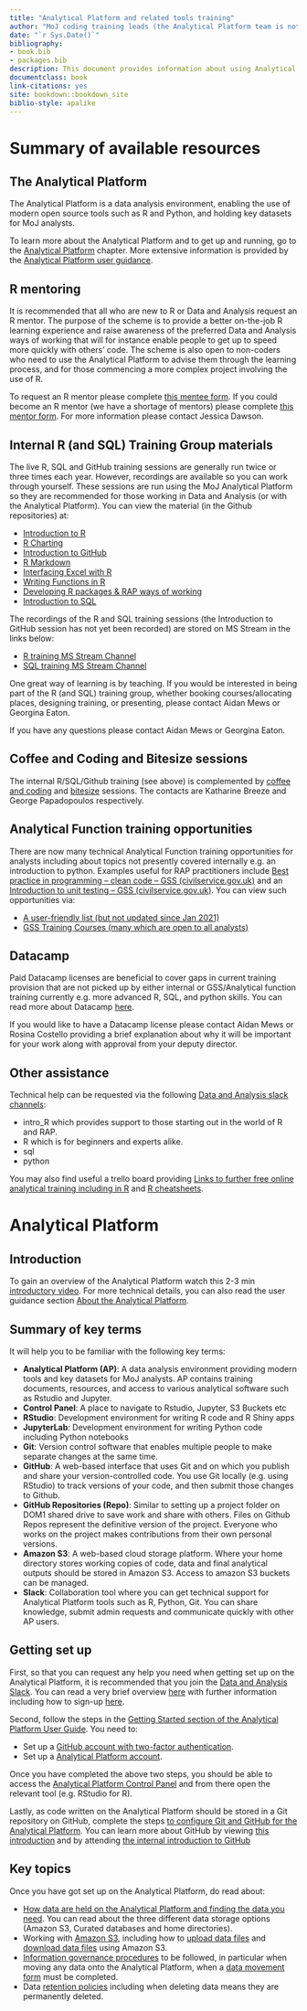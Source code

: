 ```yaml
--- 
title: "Analytical Platform and related tools training"
author: "MoJ coding training leads (the Analytical Platform team is not responsible for the content on this page)"
date: "`r Sys.Date()`"
bibliography:
- book.bib
- packages.bib
description: This document provides information about using Analytical Platform and related tools training resources.
documentclass: book
link-citations: yes
site: bookdown::bookdown_site
biblio-style: apalike
---
```


# Summary of available resources {#summary}

## The Analytical Platform
The Analytical Platform is a data analysis environment, enabling the use of modern open source tools such as R and Python, and holding key datasets for MoJ analysts. 

To learn more about the Analytical Platform and to get up and running, go to the [Analytical Platform](#AP) chapter. More extensive information is provided by the [Analytical Platform user guidance](https://user-guidance.services.alpha.mojanalytics.xyz/#content).

## R mentoring
It is recommended that all who are new to R or Data and Analysis request an R mentor. The purpose of the scheme is to provide a better on-the-job R learning experience and raise awareness of the preferred Data and Analysis ways of working that will for instance enable people to get up to speed more quickly with others’ code. The scheme is also open to non-coders who need to use the Analytical Platform to advise them through the learning process, and for those commencing a more complex project involving the use of R. 

To request an R mentor please complete [this mentee form](https://forms.office.com/Pages/ResponsePage.aspx?id=KEeHxuZx_kGp4S6MNndq2PdkMZw8L-FEkMSL2t4Oet1UQVlWMUwzOVZRNUVKSTVZU0pPTUY0MDlZTSQlQCN0PWcu). If you could become an R mentor (we have a shortage of mentors) please complete [this mentor form](https://forms.office.com/Pages/ResponsePage.aspx?id=KEeHxuZx_kGp4S6MNndq2PdkMZw8L-FEkMSL2t4Oet1UNUw1N1M0NVNQSTNOVkdHOUtMQ1lMT0lHTSQlQCN0PWcu). For more information please contact Jessica Dawson.

## Internal R (and SQL) Training Group materials
The live R, SQL and GitHub training sessions are generally run twice or three times each year. However, recordings are available so you can work through yourself. These sessions are run using the MoJ Analytical Platform so they are recommended for those working in Data and Analysis (or with the Analytical Platform). You can view the material (in the Github repositories) at:

* [Introduction to R](https://github.com/moj-analytical-services/IntroRTraining)
* [R Charting](https://github.com/moj-analytical-services/ggplotTraining)
*	[Introduction to GitHub](https://github.com/moj-analytical-services/git-training-class)
*	[R Markdown](https://github.com/moj-analytical-services/rmarkdown_training)
*	[Interfacing Excel with R](https://github.com/moj-analytical-services/r-excel-training)
*	[Writing Functions in R](https://github.com/moj-analytical-services/writing_functions_in_r)
*	[Developing R packages & RAP ways of working](https://github.com/moj-analytical-services/rpackage_training)
*	[Introduction to SQL](https://github.com/moj-analytical-services/sql_training)

The recordings of the R and SQL training sessions (the Introduction to GitHub session has not yet been recorded) are stored on MS Stream in the links below:

* [R training MS Stream Channel](https://web.microsoftstream.com/channel/aa3cda5d-99d6-4e9d-ac5e-6548dd55f52a)
*	[SQL training MS Stream Channel](https://web.microsoftstream.com/channel/7cd1cdaf-79cb-4e1e-ab2b-448d8f69f6a1)

One great way of learning is by teaching. If you would be interested in being part of the R (and SQL) training group, whether booking courses/allocating places, designing training, or presenting, please contact Aidan Mews or Georgina Eaton. 

If you have any questions please contact Aidan Mews or Georgina Eaton.

## Coffee and Coding and Bitesize sessions
The internal R/SQL/Github training (see above) is complemented by [coffee and coding](https://web.microsoftstream.com/channel/f6aa6c5d-e90c-44b7-8ccc-28a318fa0630) and [bitesize](https://web.microsoftstream.com/channel/5a6012a2-efd6-4b86-902d-98c864427caa) sessions. The contacts are Katharine Breeze and George Papadopoulos respectively.

## Analytical Function training opportunities
There are now many technical Analytical Function training opportunities for analysts including about topics not presently covered internally e.g. an introduction to python. Examples useful for RAP practitioners include [Best practice in programming – clean code – GSS (civilservice.gov.uk)](https://gss.civilservice.gov.uk/training/best-practice-in-programming-clean-code/) and an [Introduction to unit testing – GSS (civilservice.gov.uk)](Introduction to unit testing – GSS (civilservice.gov.uk)). You can view such opportunities via:

*	[A user-friendly list (but not updated since Jan 2021)](https://www.gov.uk/guidance/af-learning-curriculum-technical)
*	[GSS Training Courses (many which are open to all analysts)](https://gss.civilservice.gov.uk/training-courses/)

## Datacamp
Paid Datacamp licenses are beneficial to cover gaps in current training provision that are not picked up by either internal or GSS/Analytical function training currently e.g. more advanced R, SQL, and python skills. You can read more about Datacamp [here](https://www.datacamp.com/). 

If you would like to have a Datacamp license please contact Aidan Mews or Rosina Costello providing a brief explanation about why it will be important for your work along with approval from your deputy director.

## Other assistance
Technical help can be requested via the following [Data and Analysis slack channels](https://asdslack.slack.com/): 

* intro_R which provides support to those starting out in the world of R and RAP.
*	R which is for beginners and experts alike.
*	sql
*	python

You may also find useful a trello board providing [Links to further free online analytical training including in R](https://trello.com/b/D5pSkqnT/online-analytical-training) and [R cheatsheets](https://rstudio.com/resources/cheatsheets/).

# Analytical Platform {#AP}

## Introduction
To gain an overview of the Analytical Platform watch this 2-3 min [introductory video](https://www.youtube.com/watch?v=5467Hl3X9EI&t=95s). For more technical details, you can also read the user guidance section [About the Analytical Platform](https://user-guidance.services.alpha.mojanalytics.xyz/about.html#about-the-analytical-platform).

## Summary of key terms
It will help you to be familiar with the following key terms:

- **Analytical Platform (AP)**: A data analysis environment providing modern tools and key datasets for MoJ analysts. AP contains training documents, resources, and access to various analytical software such as Rstudio and Jupyter.
- **Control Panel**: A place to navigate to Rstudio, Jupyter, S3 Buckets etc
- **RStudio**: Development environment for writing R code and R Shiny apps
- **JupyterLab**: Development environment for writing Python code including Python notebooks
- **Git**: Version control software that enables multiple people to make separate changes at the same time.
- **GitHub**: A web-based interface that uses Git and on which you publish and share your version-controlled code. You use Git locally (e.g. using RStudio) to track versions of your code, and then submit those changes to Github. 
- **GitHub Repositories (Repo)**: Similar to setting up a project folder on DOM1 shared drive to save work and share with others. Files on Github Repos represent the definitive version of the project. Everyone who works on the project makes contributions from their own personal versions.
- **Amazon S3**: A web-based cloud storage platform. Where your home directory stores working copies of code, data and final analytical outputs should be stored in Amazon S3. Access to amazon S3 buckets can be managed. 
- **Slack**: Collaboration tool where you can get technical support for Analytical Platform tools such as R, Python, Git. You can share knowledge, submit admin requests and communicate quickly with other AP users.

## Getting set up
First, so that you can request any help you need when getting set up on the Analytical Platform, it is recommended that you join the [Data and Analysis Slack](https://app.slack.com/client/T1PU1AP6D/C4PF7QAJZ). You can read a very brief overview [here](#other-assistance) with further information including how to sign-up [here](https://user-guidance.services.alpha.mojanalytics.xyz/get-started.html#3-slack-account).

Second, follow the steps in the [Getting Started section of the Analytical Platform User Guide](https://user-guidance.services.alpha.mojanalytics.xyz/get-started.html#get-started). You need to:

- Set up a [GitHub account with two-factor authentication](https://user-guidance.services.alpha.mojanalytics.xyz/get-started.html#1-github-account).   
- Set up a [Analytical Platform account](https://user-guidance.services.alpha.mojanalytics.xyz/get-started.html#2-analytical-platform-account).  

Once you have completed the above two steps, you should be able to access the [Analytical Platform Control Panel](https://controlpanel.services.alpha.mojanalytics.xyz/tools/) and from there open the relevant tool (e.g. RStudio for R). 

Lastly, as code written on the Analytical Platform should be stored in a Git repository on GitHub, complete the steps [to configure Git and GitHub for the Analytical Platform](https://user-guidance.services.alpha.mojanalytics.xyz/github.html#setup-github-keys-to-access-it-from-r-studio-and-jupyter). You can learn more about GitHub by viewing [this introduction](https://digital.gov/resources/an-introduction-github/) and by attending [the internal introduction to GitHub](https://moj-analytical-services.github.io/ap-tools-training/index.html#internal-r-and-sql-training-group-materials)

## Key topics
Once you have got set up on the Analytical Platform, do read about:

- [How data are held on the Analytical Platform and finding the data you need](https://user-guidance.services.alpha.mojanalytics.xyz/data/#dropShadow). You can read about the three different data storage options (Amazon S3, Curated databases and home directories). 
- Working with [Amazon S3](https://user-guidance.services.alpha.mojanalytics.xyz/data/amazon-s3/#amazon-s3), including how to [upload data files](https://user-guidance.services.alpha.mojanalytics.xyz/data/amazon-s3/#upload-files-to-amazon-s3) and [download data files](https://user-guidance.services.alpha.mojanalytics.xyz/data/amazon-s3/#download-or-read-files-from-amazon-s3) using Amazon S3.
- [Information governance procedures](https://user-guidance.services.alpha.mojanalytics.xyz/information-governance.html#content) to be followed, in particular when moving any data onto the Analytical Platform, when a [data movement form](https://user-guidance.services.alpha.mojanalytics.xyz/information-governance.html#data-movement-form) must be completed.
- Data [retention policies](https://user-guidance.services.alpha.mojanalytics.xyz/information-governance.html#data-retention) including when deleting data means they are permanently deleted. 

